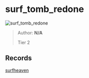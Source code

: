 
# surf_tomb_redone

![surf_tomb_redone](https://raw.githubusercontent.com/Sayt123/SurfMapPics/Maps-and-bonuses/csgo/surf_tomb_redone.jpg)

> Author: **N/A**
>
> Tier 2

## Records

[surfheaven](https://surfheaven.eu/map/surf_tomb_redone)
